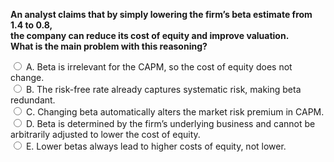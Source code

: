 ::: {.question-block}

<form onsubmit="event.preventDefault(); checkAnswer('module4_mcq_q75')" data-correct-answer="D">
  <strong style="display: block;">
  An analyst claims that by simply lowering the firm’s beta estimate from 1.4 to 0.8,  
  the company can reduce its cost of equity and improve valuation.  
  What is the main problem with this reasoning?
  </strong>

  <label><input type="radio" name="module4_mcq_q75" value="A"> A. Beta is irrelevant for the CAPM, so the cost of equity does not change.</label><br>
  <label><input type="radio" name="module4_mcq_q75" value="B"> B. The risk-free rate already captures systematic risk, making beta redundant.</label><br>
  <label><input type="radio" name="module4_mcq_q75" value="C"> C. Changing beta automatically alters the market risk premium in CAPM.</label><br>
  <label><input type="radio" name="module4_mcq_q75" value="D"> D. Beta is determined by the firm’s underlying business and cannot be arbitrarily adjusted to lower the cost of equity.</label><br>
  <label><input type="radio" name="module4_mcq_q75" value="E"> E. Lower betas always lead to higher costs of equity, not lower.</label><br>
</form>

<div id="feedback-module4_mcq_q75" class="feedback" data-status="" style="display:none;">
✅ Correct: D. Beta reflects the firm’s exposure to systematic market risk, which is linked to its operations and industry. It cannot be reduced by choice. If a firm operates in a volatile, cyclical sector, its beta — and thus its cost of equity — will remain high regardless of how managers wish to present it.
</div>

:::
